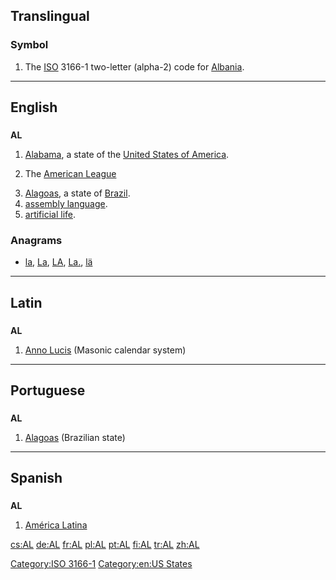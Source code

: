 {{also|Appendix:Variations of "al"}}
==Translingual==
===Symbol===
{{head|mul|symbol}}
# The [[ISO]] 3166-1 two-letter (alpha-2) code for [[Albania]].

[[Category:ISO 3166-1]]
----

==English==

==={{abbreviation}}===
'''AL'''

# [[Alabama]], a state of the [[United States of America]].
# {{US}}{{Canada}}{{baseball}} The [[American League]]
# [[Alagoas]], a state of [[Brazil]].
# [[assembly language]].
# [[artificial life]].

===Anagrams===
* [[la#English|la]], [[La#English|La]], [[LA#English|LA]], [[La.#English|La.]], [[lä#English|lä]]

[[Category:en:US States]]

----

==Latin==

==={{abbreviation|la}}===
'''AL'''

# [[Anno Lucis]] (Masonic calendar system)

----

==Portuguese==

==={{abbreviation|pt}}===
'''AL'''

# [[Alagoas]] (Brazilian state)

----

==Spanish==

==={{abbreviation|es}}===
'''AL'''

# [[América Latina]]

[[cs:AL]]
[[de:AL]]
[[fr:AL]]
[[pl:AL]]
[[pt:AL]]
[[fi:AL]]
[[tr:AL]]
[[zh:AL]]